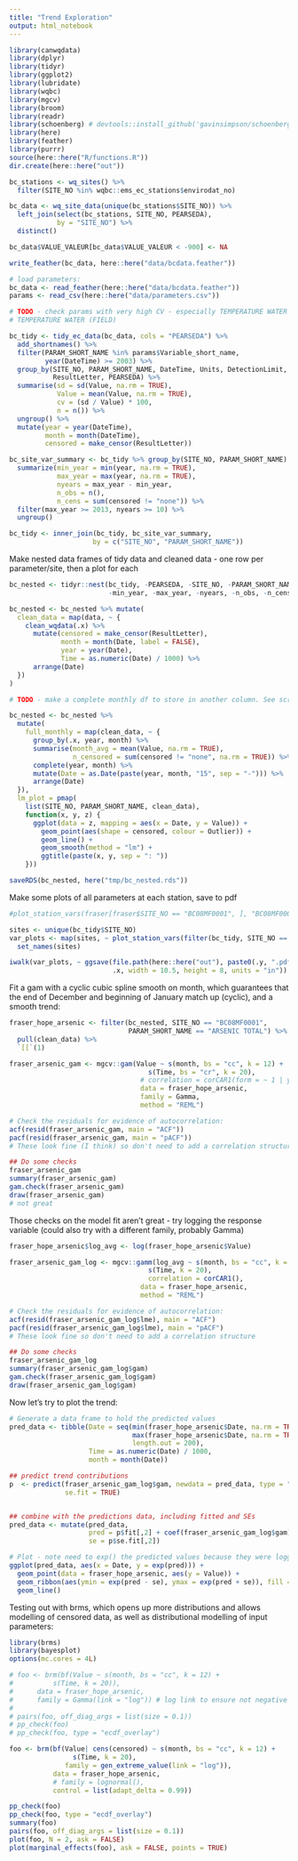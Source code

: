 ```yaml
---
title: "Trend Exploration"
output: html_notebook
---
```


```r
library(canwqdata)
library(dplyr)
library(tidyr)
library(ggplot2)
library(lubridate)
library(wqbc)
library(mgcv)
library(broom)
library(readr)
library(schoenberg) # devtools::install_github('gavinsimpson/schoenberg')
library(here)
library(feather)
library(purrr)
source(here::here("R/functions.R"))
dir.create(here::here("out"))
```


```r
bc_stations <- wq_sites() %>% 
  filter(SITE_NO %in% wqbc::ems_ec_stations$envirodat_no)

bc_data <- wq_site_data(unique(bc_stations$SITE_NO)) %>% 
  left_join(select(bc_stations, SITE_NO, PEARSEDA), 
            by = "SITE_NO") %>% 
  distinct()

bc_data$VALUE_VALEUR[bc_data$VALUE_VALEUR < -900] <- NA

write_feather(bc_data, here::here("data/bcdata.feather"))
```


```r
# load parameters:
bc_data <- read_feather(here::here("data/bcdata.feather"))
params <- read_csv(here::here("data/parameters.csv"))

# TODO - check params with very high CV - especially TEMPERATURE WATER vs 
# TEMPERATURE WATER (FIELD)

bc_tidy <- tidy_ec_data(bc_data, cols = "PEARSEDA") %>% 
  add_shortnames() %>% 
  filter(PARAM_SHORT_NAME %in% params$Variable_short_name, 
         year(DateTime) >= 2003) %>% 
  group_by(SITE_NO, PARAM_SHORT_NAME, DateTime, Units, DetectionLimit, 
           ResultLetter, PEARSEDA) %>% 
  summarise(sd = sd(Value, na.rm = TRUE), 
            Value = mean(Value, na.rm = TRUE), 
            cv = (sd / Value) * 100,
            n = n()) %>% 
  ungroup() %>% 
  mutate(year = year(DateTime), 
         month = month(DateTime), 
         censored = make_censor(ResultLetter))

bc_site_var_summary <- bc_tidy %>% group_by(SITE_NO, PARAM_SHORT_NAME) %>% 
  summarize(min_year = min(year, na.rm = TRUE), 
            max_year = max(year, na.rm = TRUE), 
            nyears = max_year - min_year,
            n_obs = n(),
            n_cens = sum(censored != "none")) %>% 
  filter(max_year >= 2013, nyears >= 10) %>% 
  ungroup()

bc_tidy <- inner_join(bc_tidy, bc_site_var_summary, 
                     by = c("SITE_NO", "PARAM_SHORT_NAME"))

```

Make nested data frames of tidy data and cleaned data - one row per parameter/site,
then a plot for each
```r

bc_nested <- tidyr::nest(bc_tidy, -PEARSEDA, -SITE_NO, -PARAM_SHORT_NAME, 
                         -min_year, -max_year, -nyears, -n_obs, -n_cens)

bc_nested <- bc_nested %>% mutate(
  clean_data = map(data, ~ {
    clean_wqdata(.x) %>% 
      mutate(censored = make_censor(ResultLetter), 
             month = month(Date, label = FALSE), 
             year = year(Date), 
             Time = as.numeric(Date) / 1000) %>% 
      arrange(Date)
  })
)

# TODO - make a complete monthly df to store in another column. See scratch-mk.Rmd

bc_nested <- bc_nested %>% 
  mutate(
    full_monthly = map(clean_data, ~ {
      group_by(.x, year, month) %>% 
      summarise(month_avg = mean(Value, na.rm = TRUE), 
                n_censored = sum(censored != "none", na.rm = TRUE)) %>% 
      complete(year, month) %>% 
      mutate(Date = as.Date(paste(year, month, "15", sep = "-"))) %>% 
      arrange(Date)
  }), 
  lm_plot = pmap(
    list(SITE_NO, PARAM_SHORT_NAME, clean_data), 
    function(x, y, z) {
      ggplot(data = z, mapping = aes(x = Date, y = Value)) + 
        geom_point(aes(shape = censored, colour = Outlier)) + 
        geom_line() +
        geom_smooth(method = "lm") + 
        ggtitle(paste(x, y, sep = ": "))
    }))

saveRDS(bc_nested, here("tmp/bc_nested.rds"))
```

Make some plots of all parameters at each station, save to pdf
```r
#plot_station_vars(fraser[fraser$SITE_NO == "BC08MF0001", ], "BC08MF0001")

sites <- unique(bc_tidy$SITE_NO)
var_plots <- map(sites, ~ plot_station_vars(filter(bc_tidy, SITE_NO == .x), .x)) %>% 
  set_names(sites)

iwalk(var_plots, ~ ggsave(file.path(here::here("out"), paste0(.y, ".pdf")), 
                          .x, width = 10.5, height = 8, units = "in"))
```

Fit a gam with a cyclic cubic spline smooth on month, which guarantees that the
end of December and beginning of January match up (cyclic), and a smooth trend:
```r

fraser_hope_arsenic <- filter(bc_nested, SITE_NO == "BC08MF0001", 
                              PARAM_SHORT_NAME == "ARSENIC TOTAL") %>% 
  pull(clean_data) %>% 
  `[[`(1)

fraser_arsenic_gam <- mgcv::gam(Value ~ s(month, bs = "cc", k = 12) + 
                                   s(Time, bs = "cr", k = 20), 
                                 # correlation = corCAR1(form = ~ 1 | year),
                                 data = fraser_hope_arsenic, 
                                 family = Gamma,
                                 method = "REML")

# Check the residuals for evidence of autocorrelation:
acf(resid(fraser_arsenic_gam, main = "ACF"))
pacf(resid(fraser_arsenic_gam, main = "pACF"))
# These look fine (I think) so don't need to add a correlation structure

## Do some checks
fraser_arsenic_gam
summary(fraser_arsenic_gam)
gam.check(fraser_arsenic_gam)
draw(fraser_arsenic_gam)
# not great
```

Those checks on the model fit aren't great - try logging the response variable
(could also try with a different family, probably Gamma)

```r
fraser_hope_arsenic$log_avg <- log(fraser_hope_arsenic$Value)

fraser_arsenic_gam_log <- mgcv::gamm(log_avg ~ s(month, bs = "cc", k = 12) + 
                                   s(Time, k = 20),
                                   correlation = corCAR1(),
                                 data = fraser_hope_arsenic, 
                                 method = "REML")

# Check the residuals for evidence of autocorrelation:
acf(resid(fraser_arsenic_gam_log$lme), main = "ACF")
pacf(resid(fraser_arsenic_gam_log$lme), main = "pACF")
# These look fine so don't need to add a correlation structure

## Do some checks
fraser_arsenic_gam_log
summary(fraser_arsenic_gam_log$gam)
gam.check(fraser_arsenic_gam_log$gam)
draw(fraser_arsenic_gam_log$gam)

```

Now let's try to plot the trend:

```r

# Generate a data frame to hold the predicted values
pred_data <- tibble(Date = seq(min(fraser_hope_arsenic$Date, na.rm = TRUE), 
                               max(fraser_hope_arsenic$Date, na.rm = TRUE), 
                               length.out = 200), 
                    Time = as.numeric(Date) / 1000, 
                    month = month(Date))

## predict trend contributions
p  <- predict(fraser_arsenic_gam_log$gam, newdata = pred_data, type = "terms", 
              se.fit = TRUE)


## combine with the predictions data, including fitted and SEs
pred_data <- mutate(pred_data, 
                    pred = p$fit[,2] + coef(fraser_arsenic_gam_log$gam)["(Intercept)"],  
                    se = p$se.fit[,2])

# Plot - note need to exp() the predicted values because they were logged
ggplot(pred_data, aes(x = Date, y = exp(pred))) +
  geom_point(data = fraser_hope_arsenic, aes(y = Value)) + 
  geom_ribbon(aes(ymin = exp(pred - se), ymax = exp(pred + se)), fill = "grey") + 
  geom_line()

```


Testing out with brms, which opens up more distributions and allows modelling 
of censored data, as well as distributional modelling of input parameters:
```r
library(brms)
library(bayesplot)
options(mc.cores = 4L)

# foo <- brm(bf(Value ~ s(month, bs = "cc", k = 12) + 
#          s(Time, k = 20)),
#      data = fraser_hope_arsenic, 
#      family = Gamma(link = "log")) # log link to ensure not negative
# 
# pairs(foo, off_diag_args = list(size = 0.1))
# pp_check(foo)
# pp_check(foo, type = "ecdf_overlay")

foo <- brm(bf(Value| cens(censored) ~ s(month, bs = "cc", k = 12) +
                s(Time, k = 20), 
              family = gen_extreme_value(link = "log")),
           data = fraser_hope_arsenic, 
           # family = lognormal(), 
           control = list(adapt_delta = 0.99))

pp_check(foo)
pp_check(foo, type = "ecdf_overlay")
summary(foo)
pairs(foo, off_diag_args = list(size = 0.1))
plot(foo, N = 2, ask = FALSE)
plot(marginal_effects(foo), ask = FALSE, points = TRUE)
```


